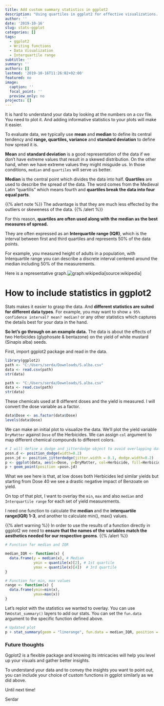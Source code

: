 ```yaml
---
title: Add custom summary statistics in ggplot2
description: "Using quartiles in ggplot2 for effective visualizations. Writing functions in R. Using Position_jitterdodge"
author: ''
date: '2019-10-16'
slug: stats-ggplot
categories: []
tags:
  - ggplot2
  - Writing functions
  - Data Visualization
  - Interquartile range
subtitle: ''
summary: ''
authors: []
lastmod: '2019-10-16T11:26:02+02:00'
featured: no
image:
  caption: ''
  focal_point: ''
  preview_only: no
projects: []
---
```


It is hard to understand your data by looking at the numbers on a csv file. You need to plot it. And adding informative statistics to your plots will make it easier.  

To evaluate data, we typically use **mean** and **median** to define its central tendency and **range, quartiles, variance** and **standard deviation** to define how spread it is. 

**Mean** and **standard deviation** is a good representation of the data if we don't have extreme values that result in a skewed distribution. On the other hand, when we have extreme values they might misguide us. In those conditions,  `median` and `quartiles` will serve us better. 

**Median** is the central point which divides the data into half. **Quartiles** are used to describe the spread of the data. The word comes from the Medieval Latin "quartilis" which means fourth and **quartiles break the data into four equal parts**. 

{{%  alert note %}}
The advantage is that they are much less effected by the outliers or skeweness of the data.
{{%  /alert %}}

For this reason, **quartiles are often used along with the median as the best measures of spread.**

They are often expressed as an **Interquartile range (IQR)**, which is the interval between first and third quartiles and represents 50% of the data points.

For example, you measured height of adults in a population, with Interquartile range you can describe a discrete interval centered around the median including 50% of the measurements.

Here is a representative graph.![graph:wikipedia](/img/quartiles.png)[source:wikipedia]


# How to include statistics in ggplot2

Stats makes it easier to grasp the data. And **different statistics are suited for different data types**. For example, you may want to show `a 95% confidence interval? mean? median?` or any other statistics which captures the details best for your data in the hand.

**So let's go through on an example data.** The data is about the effects of two Herbicides (glyphosate & bentazone) on the yield of white mustard (Sinapis alba) seeds.

First, import ggplot2 package and read in the data. 

```r
library(ggplot2)
path <- "C:/Users/serda/Downloads/S.alba.csv"
data <- read.csv(path)
str(data)
```


```r
path <- "C:/Users/serda/Downloads/S.alba.csv"
data <- read.csv(path)
str(data)
```

These chemicals used at 8 different doses and the yield is measured. I will convert the dose variable as a factor. 

```r
data$Dose <- as.factor(data$Dose)
levels(data$Dose)
```

We can make an initial plot to visualize the data. We'll plot the yield variable `DryMatter` against `Dose` of the Herbicides. We can assign `col` argument to map different chemical compounds to different colors.

```r
# I will define a dodge and jitterdodge object to avoid overlapping data points or stats that we will overlay later
posn.d <- position_dodge(width=0.2)
posn.jd <- position_jitterdodge(jitter.width = 0.1, dodge.width=0.2)
p <- ggplot(data, aes(x=Dose, y=DryMatter, col=Herbicide, fill=Herbicide, group=Herbicide ))
p + geom_point(position =posn.jd)
```

What we see here is that, at low doses both Herbicides led similar yields but starting from Dose 40 we see a drastic negative impact of Benzoate on yield. 

On top of that plot, I want to overlay the `min`, `max` and also `median` and `Interquartile range` for each set of yield measurements.

I need one function to calculate the **median** and the **interquartile range(IQR) 1-3**, and another to calculate min(), max() values. 

{{%  alert warning %}}
In order to use the results of a function directly in ggplot2 we need to **ensure that the names of the variables match the aesthetics needed for our respective geoms**.
{{%  /alert %}}

```r
# Function for median and IQR

median_IQR <- function(x) {
  data.frame(y = median(x), # Median
             ymin = quantile(x)[2], # 1st quartile
             ymax = quantile(x)[4])  # 3rd quartile
}

# Function for min, max values
range <- function(x) {
  data.frame(ymin=min(x),
             ymax=max(x))
}

```


Let's replot with the statistics we wanted to overlay. You can use two`stat_summary()` layers to add our stats. You can set the `fun.data` argument to the specific function defined above.

```r
# Updated plot
p + stat_summary(geom = "linerange", fun.data = median_IQR, position = posn.d, size=3) + stat_summary(geom = "linerange", fun.data = range, position = posn.d, size=3, alpha=0.5)+ stat_summary(geom = "point", fun.y = "median", position = posn.d, size = 3, col = "black", shape = "X")
```

### Future thoughts 

Ggplot2 is a flexible package and knowing its intricacies will help you level up your visuals and gather better insights. 

To understand your data and to convey the insights you want to point out, you can include your choice of custom functions in ggplot similarly as we did above. 


Until next time!

Serdar

